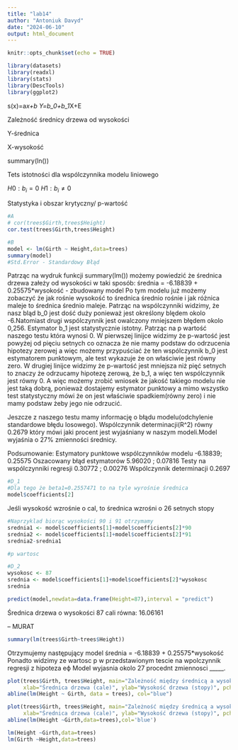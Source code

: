 ```yaml
---
title: "lab14"
author: "Antoniuk Davyd"
date: "2024-06-10"
output: html_document
---
```


```r
knitr::opts_chunk$set(echo = TRUE)
```

```r
library(datasets)
library(readxl)
library(stats)
library(DescTools)
library(ggplot2)
```

s(x)=a*x+b
Y=b_0+b_1*X+E

Zależność średnicy drzewa od wysokości

Y-średnica

X-wysokość

summary(ln())

Tets istotności dla wspólczynnika modelu liniowego

$H0: b_i=0$
$H1: b_i\neq0$

Statystyka i obszar krytyczny/ p-wartość


```r
#A
# cor(trees$Girth,trees$Height)
cor.test(trees$Girth,trees$Height)
```
```r
#B
model <- lm(Girth ~ Height,data=trees)
summary(model)
#Std.Error - Standardowy Błąd
```
Patrząc na wydruk funkcji summary(lm()) możemy powiedzić że średnica drzewa załeży od wysokości w taki sposób:
średnia = -6.18839 + 0.25575*wysokość - zbudowany model
Po tym modelu już możemy zobaczyć że jak rośnie wysokość to średnica średnio rośnie i jak różnica maleje to średnica średnio maleje.
Patrząc na wspólczynniki widzimy, że nasz bląd b_0 jest dość duży ponieważ jest określony blędem okolo -6.Natomiast drugi wspólczynnik jest owalczony mniejszem błędem okolo 0,256.
Estymator b_1 jest statystycznie istotny.
Patrząc na p wartość naszego testu która wynosi 0.
W pierwszej linijce widzimy że p-wartość jest powyżej od pięciu setnych co oznacza że nie mamy podstaw do odrzucenia hipotezy zerowej a więc możemy przypuściać że ten wspólczynnik b_0 jest estymatorem punktowym, ale test wykazuje że on właściwie jest równy zero.
W drugiej linijce widzimy że p-wartość jest mniejsza niż pięć setnych to znaczy że odrzucamy hipotezę zerową, że b_1, a więc ten wspólczynnik jest równy 0.
A więc możemy zrobić wniosek że jakość takiego modelu nie jest taką dobrą, ponieważ dostajemy estymator punktowy a mimo wszystko test statystyczny  mówi że on jest właściwie spadkiem(równy zero) i nie mamy podstaw żeby jego nie odrzucić.

Jeszcze z naszego testu mamy informację o błądu modelu(odchylenie standardowe błędu losowego). Wspólczynnik determinacji(R^2) równy 0.2679 który mówi jaki procent jest wyjaśniany w naszym modeli.Model wyjaśnia o 27% zmienności średnicy.

Podsumowanie:
Estymatory punktowe wspólczynników modelu -6.18839; 0.25575
Oszacowany błąd estymatorów 5.96020 ; 0.07816
Testy na wspólczynniki regresji 0.30772 ; 0.00276
Wspólczynnik determinacji 0.2697

```r
#D_1
#Dla tego że beta1=0.2557471 to na tyle wyrośnie średnica 
model$coefficients[2]
```
Jeśli wysokość wzrośnie o cal, to średnica wzrośni o 26 setnych stopy

```r
#Naprzyklad biorąc wysokości 90 i 91 otrzymamy
srednia1 <- model$coefficients[1]+model$coefficients[2]*90
srednia2 <- model$coefficients[1]+model$coefficients[2]*91
srednia2-srednia1
```
```r
#p wartosc 
```


```r
#D_2
wysokosc <- 87
srednia <- model$coefficients[1]+model$coefficients[2]*wysokosc
srednia

predict(model,newdata=data.frame(Height=87),interval = "predict")
```
Średnica drzewa o wysokości 87 cali równa: 16.06161 

-- MURAT
```r
summary(lm(trees$Girth~trees$Height))
```
Otrzymujemy następujący model
średnia = -6.18839 + 0.25575*wysokość
Ponadto widzimy ze wartosc p w przedstawionym tescie na wpolczynnik regresji z hipoteza
еф
Model wyjasnia okolo 27 procednt zmiennosci _____.

```r
plot(trees$Girth, trees$Height, main="Zależność między średnicą a wysokością drzewa",
     xlab="Średnica drzewa (cale)", ylab="Wysokość drzewa (stopy)", pch=19)
abline(lm(Height ~ Girth, data = trees), col="blue")

plot(trees$Girth, trees$Height, main="Zależność między średnicą a wysokością drzewa",
     xlab="Średnica drzewa (cale)", ylab="Wysokość drzewa (stopy)", pch=19)
abline(lm(Height ~Girth,data=trees),col='blue')

lm(Height ~Girth,data=trees)
lm(Girth ~Height,data=trees)
```

